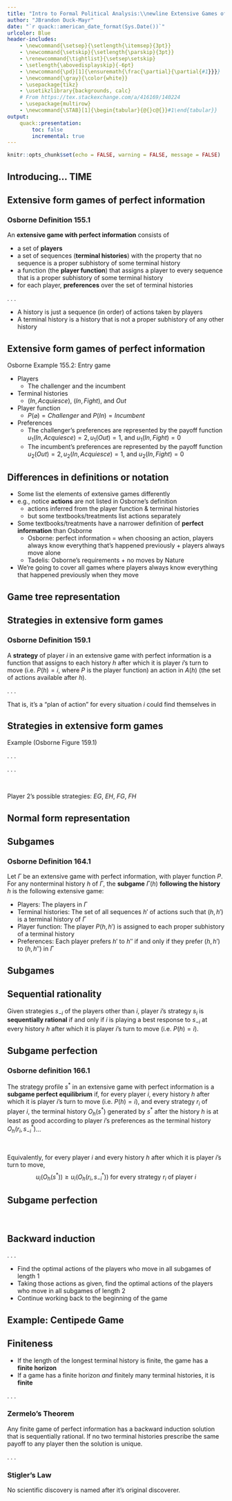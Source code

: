 ```yaml
---
title: "Intro to Formal Political Analysis:\\newline Extensive Games of Perfect Information"
author: "JBrandon Duck-Mayr"
date: "`r quack::american_date_format(Sys.Date())`"
urlcolor: Blue
header-includes:
    - \newcommand{\setsep}{\setlength{\itemsep}{3pt}}
    - \newcommand{\setskip}{\setlength{\parskip}{3pt}}
    - \renewcommand{\tightlist}{\setsep\setskip}
    - \setlength{\abovedisplayskip}{-6pt}
    - \newcommand{\pd}[1]{\ensuremath{\frac{\partial}{\partial{#1}}}}
    - \newcommand{\gray}{\color{white}}
    - \usepackage{tikz}
    - \usetikzlibrary{backgrounds, calc}
    # From https://tex.stackexchange.com/a/416169/140224
    - \usepackage{multirow}
    - \newcommand{\STAB}[1]{\begin{tabular}{@{}c@{}}#1\end{tabular}}
output:
    quack::presentation:
        toc: false
        incremental: true
---
```


```r
knitr::opts_chunk$set(echo = FALSE, warning = FALSE, message = FALSE)
```

## Introducing... TIME

\only<2-7>{
\begin{tabular}{p{12mm}llcc}
& & & \multicolumn{2}{c}{Incumbent} \\[0.5em]
& & & Acquiesce & Fight \\[0.25em]
& \multirow{2}{*}{Challenger}
& In  & \textcolor<7>{BurntOrange}{\textbf<5->{2}, \textbf<3->{1}} & 0, 0 \\
& & Out & 1, \textbf<4->{2} & \textcolor<7>{BurntOrange}{\textbf<6->{1}, \textbf<4->{2}}
\end{tabular}
}

\only<8-10>{
\begin{figure}
\centering
\begin{tikzpicture}
    %% Set the "styles" as described above
    \tikzstyle{solid node}=[circle,  draw, inner sep = 1.5, fill = black]
    \tikzstyle{hollow node}=[circle, draw, inner sep = 1.5]
    %% You can even use styles to specify how far apart nodes should be
    \tikzstyle{level 1}=[level distance = 20mm, sibling distance = 5cm]
    \tikzstyle{level 2}=[level distance = 20mm, sibling distance = 3cm]
    %% This is the root node
    \node (0) [hollow node, label = above:{Challenger}] {}
        %% This is the first (left-most) child node
        child{ node (1) [solid node, label = above left:{Incumbent}] {}
            %% It has its own children
            child{ node {\textbf<10->{2}, \textbf<9->{1}} edge from parent node [left] {$Acquiesce$} }
            child{ node {0, 0} edge from parent node [right] {$Fight$} }
            %% This specifies the edge from node (1) to node (0)
            edge from parent node [above left] {$In$}
        }
        %% This is the right-most child node of the root node, or node (0)
        child{ node {1, 2} edge from parent node [above right] {$Out$} }
        ;
\end{tikzpicture}
\end{figure}
}

\only<11>{
\begin{figure}
\centering
\begin{tikzpicture}[
        emph/.style={edge from parent/.style={BurntOrange, very thick, draw}},
        norm/.style={edge from parent/.style={black, thin, draw}}
    ]
    %% Set the "styles" as described above
    \tikzstyle{solid node}=[circle,  draw, inner sep = 1.5, fill = BurntOrange, color = BurntOrange]
    \tikzstyle{hollow node}=[circle, draw, thick, inner sep = 1.5, color = BurntOrange]
    %% You can even use styles to specify how far apart nodes should be
    \tikzstyle{level 1}=[level distance = 20mm, sibling distance = 5cm]
    \tikzstyle{level 2}=[level distance = 20mm, sibling distance = 3cm]
    %% This is the root node
    \node (0) [hollow node, label = above:{Challenger}] {}
        %% This is the first (left-most) child node
        child[emph]{ node (1) [solid node, label = above left:{Incumbent}] {}
            %% It has its own children
            child[emph] { node {\textcolor{BurntOrange}{\textbf{2}, \textbf{1}}} edge from parent node [left] {$Acquiesce$} }
            child[norm] { node {0, 0} edge from parent node [right] {$Fight$} }
            %% This specifies the edge from node (1) to node (0)
            edge from parent node [above left] {$In$}
        }
        %% This is the right-most child node of the root node, or node (0)
        child{ node {1, 2} edge from parent node [above right] {$Out$} }
        ;
\end{tikzpicture}
\end{figure}
}

## Extensive form games of perfect information

::: {.block}
### Osborne Definition 155.1
An **extensive game with perfect information** consists of

- a set of **players**
- a set of sequences (**terminal histories**) with the property that no sequence is a proper subhistory of some terminal history
- a function (the **player function**) that assigns a player to every sequence that is a proper subhistory of some terminal history
- for each player, **preferences** over the set of terminal histories
:::

. . .

- A history is just a sequence (in order) of actions taken by players
- A terminal history is a history that is not a proper subhistory of any other history

## Extensive form games of perfect information

Osborne Example 155.2: Entry game

- Players
  + The challenger and the incumbent
- Terminal histories
  + $(In, Acquiesce)$, $(In, Fight)$, and $Out$
- Player function
  + $P(\varnothing) = Challenger$ and $P(In) = Incumbent$
- Preferences
  + The challenger's preferences are represented by the payoff function $u_1(In, Acquiesce) = 2, u_1(Out) = 1$, and $u_1(In, Fight) = 0$
  + The incumbent's preferences are represented by the payoff function $u_2(Out) = 2, u_2(In, Acquiesce) = 1$, and $u_2(In, Fight) = 0$

## Differences in definitions or notation

- Some list the elements of extensive games differently
- e.g., notice **actions** are not listed in Osborne's definition
  + actions inferred from the player function & terminal histories
  + but some textbooks/treatments list actions separately
- Some textbooks/treatments have a narrower definition of **perfect information** than Osborne
  + Osborne: perfect information = when choosing an action, players always know everything that's happened previously + players always move alone
  + Tadelis: Osborne's requirements + no moves by Nature
- We're going to cover all games where players always know everything that happened previously when they move

## Game tree representation

\begin{figure}
\centering
\begin{tikzpicture}
    \tikzstyle{solid node}=[circle,  draw, inner sep = 1.5, fill = black]
    \tikzstyle{hollow node}=[circle, draw, inner sep = 1.5]
    \tikzstyle{level 1}=[level distance = 20mm, sibling distance = 5cm]
    \tikzstyle{level 2}=[level distance = 20mm, sibling distance = 3cm]
    %% This is the root node
    \node (0) [hollow node, label = above:{Challenger}] {}
        %% This is the first (left-most) child node
        child{ node (1) [solid node, label = above left:{Incumbent}] {}
            %% It has its own children
            child{ node {2, 1} edge from parent node [left] {$Acquiesce$} }
            child{ node {0, 0} edge from parent node [right] {$Fight$} }
            %% This specifies the edge from node (1) to node (0)
            edge from parent node [above left] {$In$}
        }
        %% This is the right-most child node of the root node, or node (0)
        child{ node {1, 2} edge from parent node [above right] {$Out$} }
        ;
\end{tikzpicture}
\end{figure}

## Strategies in extensive form games

::: {.block}
### Osborne Definition 159.1
A **strategy** of player $i$ in an extensive game with perfect information is a function that assigns to each history $h$ after which it is player $i$'s turn to move (i.e. $P(h) = i$, where $P$ is the player function) an action in $A(h)$ (the set of actions available after $h$).
:::

. . .

That is, it's a "plan of action" for every situation $i$ could find themselves in

## Strategies in extensive form games

Example (Osborne Figure 159.1)

\begin{figure}
\centering
\begin{tikzpicture}
    \tikzstyle{solid node}=[circle,  draw, inner sep = 1.5, fill = black]
    \tikzstyle{hollow node}=[circle, draw, inner sep = 1.5]
    \tikzstyle{level 1}=[level distance = 10mm, sibling distance = 5cm]
    \tikzstyle{level 2}=[level distance = 10mm, sibling distance = 3cm]
    %% This is the root node
    \node (0) [hollow node, label = above:{1}] {}
        %% This is the first (left-most) child node
        child{ node (1) [solid node, label = above left:{2}] {}
            %% It has its own children
            child{ node {2, 1} edge from parent node [above left] {$E$} }
            child{ node {3, 0} edge from parent node [above right] {$F$} }
            %% This specifies the edge from node (1) to node (0)
            edge from parent node [above left] {$C$}
        }
        %% This is the right-most child node of the root node, or node (0)
        child{ node (2) [solid node, label = above right:{2}] {}
            %% It has its own children
            child{ node {0, 2} edge from parent node [above left] {$G$} }
            child{ node {1, 3} edge from parent node [above right] {$H$} }
            %% This specifies the edge from node (2) to node (0)
            edge from parent node [above right] {$D$}
        }
        ;
\end{tikzpicture}
\end{figure}

. . .

\begin{table}
\centering
\begin{tabular}{lcc}
& Action assigned to $h = C$ & Action assigned to $h = D$ \\
Strategy 1 & $E$ & $G$ \\
Strategy 2 & $E$ & $H$ \\
Strategy 3 & $F$ & $G$ \\
Strategy 4 & $F$ & $H$ \\
\end{tabular}
\end{table}

. . .

&nbsp;

Player 2's possible strategies: $EG$, $EH$, $FG$, $FH$

## Normal form representation

\only<1>{
\begin{figure}
\centering
\begin{tikzpicture}
    \tikzstyle{solid node}=[circle,  draw, inner sep = 1.5, fill = black]
    \tikzstyle{hollow node}=[circle, draw, inner sep = 1.5]
    \tikzstyle{level 1}=[level distance = 20mm, sibling distance = 5cm]
    \tikzstyle{level 2}=[level distance = 20mm, sibling distance = 3cm]
    %% This is the root node
    \node (0) [hollow node, label = above:{Challenger}] {}
        %% This is the first (left-most) child node
        child{ node (1) [solid node, label = above left:{Incumbent}] {}
            %% It has its own children
            child{ node {2, 1} edge from parent node [left] {$Acquiesce$} }
            child{ node {0, 0} edge from parent node [right] {$Fight$} }
            %% This specifies the edge from node (1) to node (0)
            edge from parent node [above left] {$In$}
        }
        %% This is the right-most child node of the root node, or node (0)
        child{ node {1, 2} edge from parent node [above right] {$Out$} }
        ;
\end{tikzpicture}
\end{figure}
}

\only<2>{
\begin{tabular}{p{12mm}llcc}
& & & \multicolumn{2}{c}{Incumbent} \\[0.5em]
& & & Acquiesce & Fight \\[0.25em]
& \multirow{2}{*}{Challenger}
& In  & 2, 1 & 0, 0 \\
& & Out & 1, 2 & 1, 2
\end{tabular}
}

## Subgames

::: {.block .nonincremental}
### Osborne Definition 164.1
Let $\Gamma$ be an extensive game with perfect information, with player function $P$. For any nonterminal history $h$ of $\Gamma$, the **subgame** $\Gamma(h)$ **following the history** $h$ is the following extensive game:

- Players: The players in $\Gamma$
- Terminal histories: The set of all sequences $h'$ of actions such that $(h, h')$ is a terminal history of $\Gamma$
- Player function: The player $P(h, h')$ is assigned to each proper subhistory of a terminal history
- Preferences: Each player prefers $h'$ to $h''$ if and only if they prefer $(h, h')$ to $(h, h'')$ in $\Gamma$
:::

## Subgames

\begin{figure}
\centering
\begin{tikzpicture}
    \tikzstyle{solid node}=[circle,  draw, inner sep = 1.5, fill = black]
    \tikzstyle{hollow node}=[circle, draw, inner sep = 1.5]
    \tikzstyle{level 1}=[level distance = 20mm, sibling distance = 5cm]
    \tikzstyle{level 2}=[level distance = 20mm, sibling distance = 3cm]
    %% This is the root node
    \node (a) [hollow node, label = above:{1}] {}
        %% This is the first (left-most) child node
        child{ node (b) [solid node, label = above left:{2}] {}
            %% It has its own children
            child{ node {2, 1} edge from parent node [above left] {$E$} }
            child{ node {3, 0} edge from parent node [above right] {$F$} }
            %% This specifies the edge from node (1) to node (0)
            edge from parent node [above left] {$C$}
        }
        %% This is the right-most child node of the root node, or node (0)
        child{ node (c) [solid node, label = above right:{2}] {}
            %% It has its own children
            child{ node {0, 2} edge from parent node [above left] {$G$} }
            child{ node {1, 3} edge from parent node [above right] {$H$} }
            %% This specifies the edge from node (2) to node (0)
            edge from parent node [above right] {$D$}
        }
        ;
    \onslide<2->{
    \draw [dashed] (b) + (0, -1) ellipse (2.25 and 2);
    }
    \onslide<3->{
    \draw [dashed] (c) + (0, -1) ellipse (2.25 and 2);
    }
    \onslide<4->{
    \draw [dashed] (a) + (0, -2.5) ellipse (5.25 and 3.5);
    }
\end{tikzpicture}
\end{figure}

## Sequential rationality

Given strategies $s_{-i}$ of the players other than $i$,
player $i$'s strategy $s_i$ is **sequentially rational**
if and only if $i$ is playing a best response to $s_{-i}$
at every history $h$ after which it is player $i$'s turn to move
(i.e. $P(h) = i$).

## Subgame perfection

::: {.block}
### Osborne definition 166.1
The strategy profile $s^\ast$ in an extensive game with perfect information is a **subgame perfect equilibrium** if, for every player $i$, every history $h$ after which it is player $i$'s turn to move (i.e. $P(h) = i$), and every strategy $r_i$ of player $i$, the terminal history $O_h\left(s^\ast\right)$ generated by $s^\ast$ after the history $h$ is at least as good according to player $i$'s preferences as the terminal history $O_h\left(r_i, s^\ast_{-i}\right)$...

&nbsp;

Equivalently, for every player $i$ and every history $h$ after which it is player $i$'s turn to move, $$ u_i\left(O_h\left(s^\ast\right)\right) \geq u_i\left(O_h\left(r_i, s^\ast_{-i}\right)\right) \text{ for every strategy } r_i \text{ of player } i $$
:::

## Subgame perfection

\begin{figure}
\centering
\begin{tikzpicture}[
        emph/.style={edge from parent/.style={BurntOrange, very thick, draw}},
        norm/.style={edge from parent/.style={black, thin, draw}}
    ]
    \tikzstyle{solid node}=[circle,  draw, inner sep = 1.5, fill = BurntOrange, color = BurntOrange]
    \tikzstyle{hollow node}=[circle, draw, thick, inner sep = 1.5, color = BurntOrange]
    \tikzstyle{level 1}=[level distance = 10mm, sibling distance = 5cm]
    \tikzstyle{level 2}=[level distance = 20mm, sibling distance = 3cm]
    %% This is the root node
    \node (0) [hollow node, label = above:{Challenger}] {}
        %% This is the first (left-most) child node
        child[emph] { node (1) [solid node, label = above left:{Incumbent}] {}
            %% It has its own children
            child[emph] { node {\textcolor{BurntOrange}{\textbf{2, 1}}} edge from parent node [above left] {$Acquiesce$} }
            child[norm] { node {0, 0} edge from parent node [above right] {$Fight$} }
            %% This specifies the edge from node (1) to node (0)
            edge from parent node [above left] {$In$}
        }
        %% This is the right-most child node of the root node, or node (0)
        child{ node {1, 2} edge from parent node [above right] {$Out$} }
        ;
\end{tikzpicture}
\end{figure}

&nbsp;

\begin{tabular}{p{12mm}llcc}
& & & \multicolumn{2}{c}{Incumbent} \\[0.5em]
& & & Acquiesce & Fight \\[0.25em]
& \multirow{2}{*}{Challenger}
& In  & \textcolor{BurntOrange}{\textbf{2, 1}} & 0, 0 \\
& & Out & 1, 2 & \textcolor{BurntOrange}{\textbf{1, 2}}
\end{tabular}

## Backward induction

. . .

- Find the optimal actions of the players who move in all subgames of length 1
- Taking those actions as given, find the optimal actions of the players who move in all subgames of length 2
- Continue working back to the beginning of the game

## Example: Centipede Game

\begin{figure}
\centering
\begin{tikzpicture}[font=\footnotesize,scale=1]
% Two node styles: solid and hollow
\tikzstyle{solid node}=[circle,draw,inner sep=1.2,fill=black];
\tikzstyle{hollow node}=[circle,draw,inner sep=1.2];
% The Tree
\node(0)[hollow node]{}
child[grow=down]{node[solid node]{}edge from parent node[left]{$S$}}
child[grow=right]{node(1)[solid node]{}
child[grow=down]{node[solid node]{}edge from parent node[left]{$S$}}
child[grow=right]{node(2)[solid node]{}
child[grow=down]{node[solid node]{}edge from parent node[left]{$S$}}
child[grow=right]{node(3)[solid node]{}
child[grow=down]{node[solid node]{}edge from parent node[left]{$S$}}
child[grow=right]{node(4)[solid node]{}
child[grow=down]{node[solid node]{}edge from parent node[left]{$S$}}
child[grow=right]{node(5)[solid node]{}
child[grow=down]{node[solid node]{}edge from parent node[left]{$S$}}
child[grow=right]{node(6)[solid node]{}
edge from parent node[above]{$C$}
}
edge from parent node[above]{$C$}
}
edge from parent node[above]{$C$}
}
edge from parent node[above]{$C$}
}
edge from parent node[above]{$C$}
}
edge from parent node[above]{$C$}
};
% Movers
\foreach \x in {0,2,4}
\node[above]at(\x){1};
\foreach \x in {1,3,5}
\node[above]at(\x){2};
% payoffs
\node[below]at(0-1){$1,0$};
\node[below]at(1-1){$0,2$};
\node[below]at(2-1){$3,1$};
\node[below]at(3-1){$2,4$};
\node[below]at(4-1){$5,3$};
\node[below]at(5-1){$4,6$};
\node[right]at(6){$6,5$};
\end{tikzpicture}
\end{figure}

## Finiteness

- If the length of the longest terminal history is finite, the game has a **finite horizon**
- If a game has a finite horizon *and* finitely many terminal histories, it is **finite**

. . .

::: {.block}
### Zermelo's Theorem
Any finite game of perfect information has a backward induction solution that is sequentially rational. If no two terminal histories prescribe the same payoff to any player then the solution is unique.
:::

. . .

::: {.block}
### Stigler's Law
No scientific discovery is named after it's original discoverer.
:::
